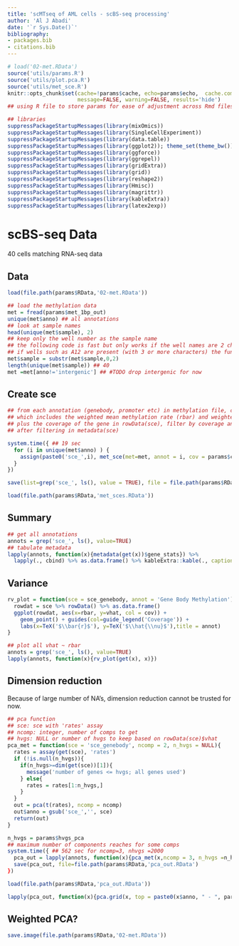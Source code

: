 ```yaml
--- 
title: 'scMTseq of AML cells - scBS-seq processing'
author: 'Al J Abadi'
date: '`r Sys.Date()`'
bibliography:
- packages.bib
- citations.bib
---
```



```r
# load('02-met.RData')
source('utils/params.R')
source('utils/plot.pca.R')
source('utils/met_sce.R')
knitr::opts_chunk$set(cache=!params$cache, echo=params$echo,  cache.comment=FALSE, fig.align = 'center',
                      message=FALSE, warning=FALSE, results='hide')
## using R file to store params for ease of adjustment across Rmd files

## libraries
suppressPackageStartupMessages(library(mixOmics))
suppressPackageStartupMessages(library(SingleCellExperiment))
suppressPackageStartupMessages(library(data.table))
suppressPackageStartupMessages(library(ggplot2)); theme_set(theme_bw())
suppressPackageStartupMessages(library(ggforce))
suppressPackageStartupMessages(library(ggrepel))
suppressPackageStartupMessages(library(gridExtra))
suppressPackageStartupMessages(library(grid))
suppressPackageStartupMessages(library(reshape2))
suppressPackageStartupMessages(library(Hmisc))
suppressPackageStartupMessages(library(magrittr))
suppressPackageStartupMessages(library(kableExtra))
suppressPackageStartupMessages(library(latex2exp))
```

# scBS-seq Data

40 cells matching RNA-seq data

## Data
```r
load(file.path(params$RData,'02-met.RData'))
```

```r
## load the methylation data
met = fread(params$met_1bp_out)
unique(met$anno) ## all annotations
## look at sample names
head(unique(met$sample), 2)
## keep only the well number as the sample name
## the following code is fast but only works if the well names are 2 character long and at the beginning on the string
## if wells such as A12 are present (with 3 or more characters) the function name.cells.by.wells should be called
met$sample = substr(met$sample,0,2)
length(unique(met$sample)) ## 40
met =met[anno!='intergenic'] ## #TODO drop intergenic for now
```

## Create sce

```r
## from each annotation (genebody, promoter etc) in methylation file, create a sce object
## which includes the weighted mean methylation rate (rbar) and weighted methylation variance (vhat)
## plus the coverage of the gene in rowData(sce), filter by coverage and record the changes in dim(sce)
## after filtering in metadata(sce)

system.time({ ## 19 sec
  for (i in unique(met$anno) ) {
    assign(paste0('sce_',i), met_sce(met=met, annot = i, cov = params$cov.cutoff))
  }
})
```
```r
save(list=grep('sce_', ls(), value = TRUE), file = file.path(params$RData,'met_sces.RData'))
```

```r
load(file.path(params$RData,'met_sces.RData'))
```

## Summary

```r
## get all annotations
annots = grep('sce_', ls(), value=TRUE)
## tabulate metadata
lapply(annots, function(x){metadata(get(x))$gene_stats}) %>%
  lapply(., cbind) %>% as.data.frame() %>% kableExtra::kable(., caption = 'Number of genes in each dataset before and after filtering by coverage')
```


## Variance

```r
rv_plot = function(sce = sce_genebody, annot = 'Gene Body Methylation'){
  rowdat = sce %>% rowData() %>% as.data.frame()
  ggplot(rowdat, aes(x=rbar, y=vhat, col = cov)) + 
    geom_point() + guides(col=guide_legend('Coverage')) +
    labs(x=TeX('$\\bar{r}$'), y=TeX('$\\hat{\\nu}$'),title = annot)
}
```
```r
## plot all vhat ~ rbar
annots = grep('sce_', ls(), value=TRUE)
lapply(annots, function(x){rv_plot(get(x), x)})
```

## Dimension reduction

Because of large number of NA's, dimension reduction cannot be trusted for now.

```r
## pca function
## sce: sce with 'rates' assay
## ncomp: integer, number of comps to get
## hvgs: NULL or number of hvgs to keep based on rowData(sce)$vhat
pca_met = function(sce = 'sce_genebody', ncomp = 2, n_hvgs = NULL){
  rates = assay(get(sce), 'rates')
  if (!is.null(n_hvgs)){
    if(n_hvgs>=dim(get(sce))[1]){
      message('number of genes <= hvgs; all genes used')
    } else{
      rates = rates[1:n_hvgs,]
    }
  }
  out = pca(t(rates), ncomp = ncomp)
  out$anno = gsub('sce_','', sce)
  return(out)
}
```

```r
n_hvgs = params$hvgs_pca
## maximum number of components reaches for some comps
system.time({ ## 562 sec for ncomp=3, nhvgs =2000
  pca_out = lapply(annots, function(x){pca_met(x,ncomp = 3, n_hvgs =n_hvgs)})
  save(pca_out, file=file.path(params$RData,'pca_out.RData')
})
```
```r
load(file.path(params$RData,'pca_out.RData'))
```


```r
lapply(pca_out, function(x){pca.grid(x, top = paste0(x$anno, " - ", params$hvgs_pca," genes"), point.label = TRUE)})
```
## Weighted PCA?

```r
save.image(file.path(params$RData,'02-met.RData'))
```

<!--
impute using DeepCpG and plot the heatmaps:

```r
## hclust and heatmap for genebody methylation
plotHeatmap(met.gene.sce.filt_NAs.hvg, features = rownames(met.gene.sce.filt_NAs.hvg), exprs_values = 'counts', zlim = c(0,100),
            clutering_distance_rows = 'correlation', clutering_distance_cols = 'correlation')
```
-->

